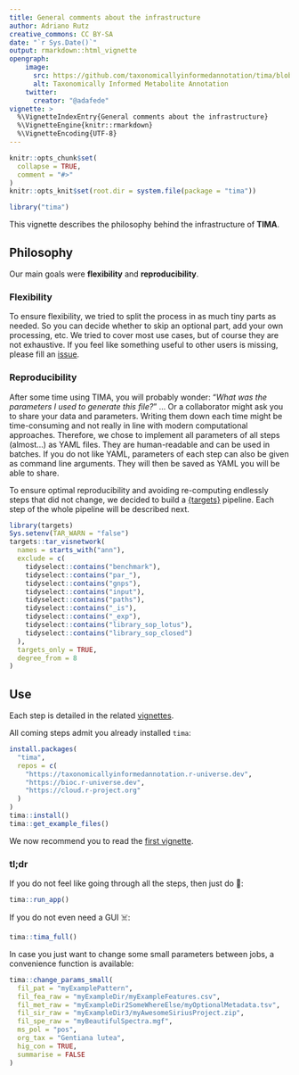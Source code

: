 ```yaml
---
title: General comments about the infrastructure
author: Adriano Rutz
creative_commons: CC BY-SA
date: "`r Sys.Date()`"
output: rmarkdown::html_vignette
opengraph:
    image:
      src: https://github.com/taxonomicallyinformedannotation/tima/blob/main/man/figures/logo.svg
      alt: Taxonomically Informed Metabolite Annotation
    twitter:
      creator: "@adafede"
vignette: >
  %\VignetteIndexEntry{General comments about the infrastructure}
  %\VignetteEngine{knitr::rmarkdown}
  %\VignetteEncoding{UTF-8}
---
```


```r
knitr::opts_chunk$set(
  collapse = TRUE,
  comment = "#>"
)
knitr::opts_knit$set(root.dir = system.file(package = "tima"))
```

```r
library("tima")
```

This vignette describes the philosophy behind the infrastructure of **TIMA**.

## Philosophy

Our main goals were **flexibility** and **reproducibility**.

### Flexibility

To ensure flexibility, we tried to split the process in as much tiny parts as needed.
So you can decide whether to skip an optional part, add your own processing, etc.
We tried to cover most use cases, but of course they are not exhaustive.
If you feel like something useful to other users is missing, please fill an [issue](https://github.com/taxonomicallyinformedannotation/tima/issues).

### Reproducibility

After some time using TIMA, you will probably wonder:
"*What was the parameters I used to generate this file?*" ...
Or a collaborator might ask you to share your data and parameters.
Writing them down each time might be time-consuming and not really in line with modern computational approaches.
Therefore, we chose to implement all parameters of all steps (almost...) as YAML files.
They are human-readable and can be used in batches.
If you do not like YAML, parameters of each step can also be given as command line arguments.
They will then be saved as YAML you will be able to share.

To ensure optimal reproducibility and avoiding re-computing endlessly steps that did not change, we decided to build a [{targets}](https://books.ropensci.org/targets/) pipeline.
Each step of the whole pipeline will be described next.

```r
library(targets)
Sys.setenv(TAR_WARN = "false")
targets::tar_visnetwork(
  names = starts_with("ann"),
  exclude = c(
    tidyselect::contains("benchmark"),
    tidyselect::contains("par_"),
    tidyselect::contains("gnps"),
    tidyselect::contains("input"),
    tidyselect::contains("paths"),
    tidyselect::contains("_is"),
    tidyselect::contains("_exp"),
    tidyselect::contains("library_sop_lotus"),
    tidyselect::contains("library_sop_closed")
  ),
  targets_only = TRUE,
  degree_from = 8
)
```

## Use

Each step is detailed in the related [vignettes](https://taxonomicallyinformedannotation.github.io/tima/articles).

All coming steps admit you already installed `tima`:

```r
install.packages(
  "tima",
  repos = c(
    "https://taxonomicallyinformedannotation.r-universe.dev",
    "https://bioc.r-universe.dev",
    "https://cloud.r-project.org"
  )
)
tima::install()
tima::get_example_files()
```

We now recommend you to read the [first vignette](https://taxonomicallyinformedannotation.github.io/tima/articles/I-gathering.html).

### tl;dr

If you do not feel like going through all the steps, then just do 🚀:

```r
tima::run_app()
```

If you do not even need a GUI ☠️:

```r
tima::tima_full()
```

In case you just want to change some small parameters between jobs, a convenience function is available:

```r
tima::change_params_small(
  fil_pat = "myExamplePattern",
  fil_fea_raw = "myExampleDir/myExampleFeatures.csv",
  fil_met_raw = "myExampleDir2SomeWhereElse/myOptionalMetadata.tsv",
  fil_sir_raw = "myExampleDir3/myAwesomeSiriusProject.zip",
  fil_spe_raw = "myBeautifulSpectra.mgf",
  ms_pol = "pos",
  org_tax = "Gentiana lutea",
  hig_con = TRUE,
  summarise = FALSE
)
```
